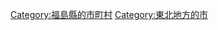 {{Commonscat|Soma, Fukushima}}
{{Catmore}}

{{DEFAULTSORT:Soma-shi}}
[[Category:福島縣的市町村|Category:福島縣的市町村]]
[[Category:東北地方的市|Category:東北地方的市]]